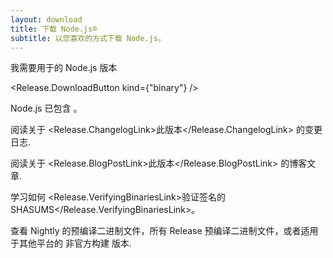 ```yaml
---
layout: download
title: 下载 Node.js®
subtitle: 以您喜欢的方式下载 Node.js。
---
```


<section>
我需要用于<Release.OperatingSystemDropdown /><Release.BitnessDropdown />的 Node.js <Release.VersionDropdown /> 版本

<Release.DownloadButton kind={"binary"} />
</section>

<section>
Node.js 已包含 <Release.NpmLink />。

阅读关于 <Release.ChangelogLink>此版本</Release.ChangelogLink> 的变更日志.

阅读关于 <Release.BlogPostLink>此版本</Release.BlogPostLink> 的博客文章.

学习如何 <Release.VerifyingBinariesLink>验证签名的 SHASUMS</Release.VerifyingBinariesLink>。

查看 <LinkWithIcon href="https://nodejs.org/download/nightly/">Nightly</LinkWithIcon> 的预编译二进制文件，所有 <LinkWithIcon href="https://nodejs.org/download/release/">Release</LinkWithIcon> 预编译二进制文件，或者适用于其他平台的 <LinkWithIcon href="https://unofficial-builds.nodejs.org/download/">非官方构建</LinkWithIcon> 版本.

</section>
